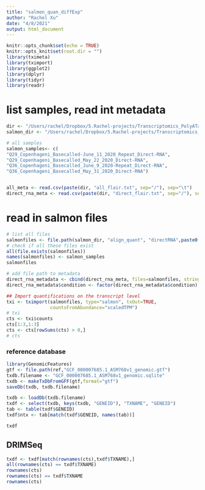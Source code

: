 ```yaml
---
title: "salmon_quan_diffExp"
author: "Rachel Xu"
date: "4/8/2021"
output: html_document
---
```


```r
knitr::opts_chunk$set(echo = TRUE)
knitr::opts_knit$set(root.dir = "")
library(tximeta)
library(tximport)
library(ggplot2)
library(dplyr)
library(tidyr)
library(readr)
```

# list samples, read int metadata
```r
dir <- "/Users/rachel/Dropbox/5.Rachel-projects/Transcriptomics_PolyATail/quant_results"
salmon_dir <- "/Users/rachel/Dropbox/5.Rachel-projects/Transcriptomics_PolyATail/quant_results/salmon/"

# all samples
salmon_samples<- c(
"Q29_Copenhageni_Basecalled-June_11_2020_Repeat_Direct-RNA",
"Q29_Copenhageni_Basecalled_May_22_2020_Direct-RNA",
"Q36_Copenhageni_Basecalled_June_9_2020-Repeat_Direct-RNA",
"Q36_Copenhageni_Basecalled_May_31_2020_Direct-RNA")


all_meta <- read.csv(paste(dir, "all_flair.txt", sep="/"), sep="\t")
direct_rna_meta <- read.csv(paste(dir, "direct_flair.txt", sep="/"), sep="\t")

```


# read in salmon files
```r

# list all files
salmonfiles <- file.path(salmon_dir, "align_quant", "directRNA",paste0(salmon_samples,"_quant"), "quant.sf")
# check if all these files exist
all(file.exists(salmonfiles))
names(salmonfiles) <- salmon_samples
salmonfiles

# add file path to metadata
direct_rna_metadata <- cbind(direct_rna_meta, files=salmonfiles, stringsAsFactors=FALSE)
direct_rna_metadata$condition <- factor(direct_rna_metadata$condition)

## Import quantifications on the transcript level
txi <- tximport(salmonfiles, type="salmon", txOut=TRUE,
                countsFromAbundance="scaledTPM")
# txi
cts <- txi$counts
cts[1:3,1:3]
cts <- cts[rowSums(cts) > 0,]
# cts
```


### reference database
```r

library(GenomicFeatures)
gtf <- file.path(ref,"GCF_000007685.1_ASM768v1_genomic.gtf")
txdb.filename <- "GCF_000007685.1_ASM768v1_genomic.sqlite"
txdb <- makeTxDbFromGFF(gtf,format="gtf")
saveDb(txdb, txdb.filename)

txdb <- loadDb(txdb.filename)
txdf <- select(txdb, keys(txdb, "GENEID"), "TXNAME", "GENEID")
tab <- table(txdf$GENEID)
txdf$ntx <- tab[match(txdf$GENEID, names(tab))]

txdf


```


## DRIMSeq
```r

txdf <- txdf[match(rownames(cts),txdf$TXNAME),]
all(rownames(cts) == txdf$TXNAME)
rownames(cts) 
rownames(cts) == txdf$TXNAME
rownames(cts)
```



